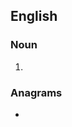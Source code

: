 {{also|Kulaks}}
==English==

===Noun===
{{head|en|noun plural form}}

# {{plural of|kulak|lang=en}}

===Anagrams===
* {{anagrams|en|a=akklsu|Kuklas|Kulkas}}